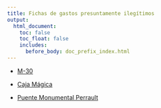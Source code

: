 ```yaml
---
title: Fichas de gastos presuntamente ilegítimos
output:
  html_document:
    toc: false
    toc_float: false
    includes:
      before_body: doc_prefix_index.html
---
```



- [M-30](M-30.html)

- [Caja Mágica](Caja-Mágica.html)

- [Puente Monumental Perrault](Puente-Monumental-Perrault.html)

